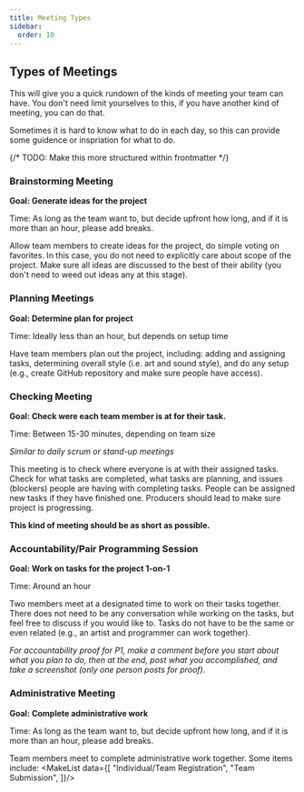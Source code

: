 ```yaml
---
title: Meeting Types
sidebar:
  order: 10
---
```



## Types of Meetings

This will give you a quick rundown of the kinds of meeting your team can have.
You don't need limit yourselves to this, if you have another kind of meeting, you can do that.

<WhyNote>
Sometimes it is hard to know what to do in each day, so this can provide some guidence or inspriation for what to do.
</WhyNote>


{/* TODO: Make this more structured within frontmatter */}

### Brainstorming Meeting

**Goal: Generate ideas for the project**

Time: As long as the team want to, but decide upfront how long, and if it is more than an hour, please add breaks.

Allow team members to create ideas for the project, do simple voting on favorites. 
In this case, you do not need to explicitly care about scope of the project.
Make sure all ideas are discussed to the best of their ability (you don't need to weed out ideas any at this stage). 

### Planning Meetings

**Goal: Determine plan for project**

Time: Ideally less than an hour, but depends on setup time

Have team members plan out the project, including: 
adding and assigning tasks, 
determining overall style (i.e. art and sound style), 
and do any setup (e.g., create GitHub repository and make sure people have access).

### Checking Meeting

**Goal: Check were each team member is at for their task.**

Time: Between 15-30 minutes, depending on team size

_Similar to daily scrum or stand-up meetings_

This meeting is to check where everyone is at with their assigned tasks.
Check for what tasks are completed, what tasks are planning, and issues (blockers) people are having with completing tasks.
People can be assigned new tasks if they have finished one.
Producers should lead to make sure project is progressing.

**This kind of meeting should be as short as possible.**

### Accountability/Pair Programming Session

**Goal: Work on tasks for the project 1-on-1**

Time: Around an hour

Two members meet at a designated time to work on their tasks together. 
There does not need to be any conversation while working on the tasks, but feel free to discuss if you would like to.
Tasks do not have to be the same or even related (e.g., an artist and programmer can work together).

_For accountability proof for P1, make a comment before you start about what you plan to do, then at the end, post what you accomplished, and take a screenshot (only one person posts for proof)._

### Administrative Meeting

**Goal: Complete administrative work**

Time: As long as the team want to, but decide upfront how long, and if it is more than an hour, please add breaks.

Team members meet to complete administrative work together.
Some items include:
<MakeList data={[
  "Individual/Team Registration",
  "Team Submission",
]}/>